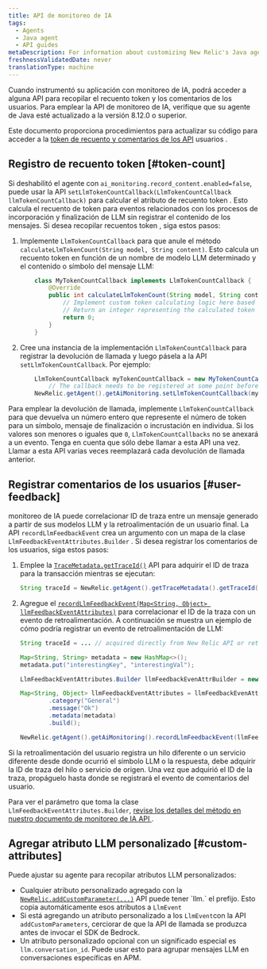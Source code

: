 ```yaml
---
title: API de monitoreo de IA
tags:
  - Agents
  - Java agent
  - API guides
metaDescription: For information about customizing New Relic's Java agent for AI monitoring.
freshnessValidatedDate: never
translationType: machine
---
```


Cuando instrumentó su aplicación con monitoreo de IA, podrá acceder a alguna API para recopilar el recuento token y los comentarios de los usuarios. Para emplear la API de monitoreo de IA, verifique que su agente de Java esté actualizado a la versión 8.12.0 o superior.

Este documento proporciona procedimientos para actualizar su código para acceder a la [token de recuento y comentarios de los API](https://newrelic.github.io/java-agent-api/javadoc/com/newrelic/api/agent/AiMonitoring.html#recordLlmFeedbackEvent) usuarios .

## Registro de recuento token [#token-count]

Si deshabilitó el agente con `ai_monitoring.record_content.enabled=false`, puede usar la API `setLlmTokenCountCallback(LlmTokenCountCallback llmTokenCountCallback)` para calcular el atributo de recuento token . Esto calcula el recuento de token para eventos relacionados con los procesos de incorporación y finalización de LLM sin registrar el contenido de los mensajes. Si desea recopilar recuentos token , siga estos pasos:

1. Implemente `LlmTokenCountCallback` para que anule el método `calculateLlmTokenCount(String model, String content)`. Esto calcula un recuento token en función de un nombre de modelo LLM determinado y el contenido o símbolo del mensaje LLM:

   ```java
       class MyTokenCountCallback implements LlmTokenCountCallback {
           @Override
           public int calculateLlmTokenCount(String model, String content) {
               // Implement custom token calculating logic here based on the LLM model and content.
               // Return an integer representing the calculated token count.
               return 0;
           }
       }
   ```

2. Cree una instancia de la implementación `LlmTokenCountCallback` para registrar la devolución de llamada y luego pásela a la API `setLlmTokenCountCallback`. Por ejemplo:

   ```java
       LlmTokenCountCallback myTokenCountCallback = new MyTokenCountCallback();
           // The callback needs to be registered at some point before invoking the LLM model
       NewRelic.getAgent().getAiMonitoring.setLlmTokenCountCallback(myTokenCountCallback);
   ```

Para emplear la devolución de llamada, implemente `LlmTokenCountCallback` para que devuelva un número entero que represente el número de token para un símbolo, mensaje de finalización o incrustación en individua. Si los valores son menores o iguales que `0`, `LlmTokenCountCallbacks` no se anexará a un evento. Tenga en cuenta que sólo debe llamar a esta API una vez. Llamar a esta API varias veces reemplazará cada devolución de llamada anterior.

## Registrar comentarios de los usuarios [#user-feedback]

monitoreo de IA puede correlacionar ID de traza entre un mensaje generado a partir de sus modelos LLM y la retroalimentación de un usuario final. La API `recordLlmFeedbackEvent` crea un argumento con un mapa de la clase `LlmFeedbackEventAttributes.Builder` . Si desea registrar los comentarios de los usuarios, siga estos pasos:

1. Emplee la [`TraceMetadata.getTraceId()`](https://newrelic.github.io/java-agent-api/javadoc/com/newrelic/api/agent/TraceMetadata.html#getTraceId) API para adquirir el ID de traza para la transacción mientras se ejecutan:

   ```java
   String traceId = NewRelic.getAgent().getTraceMetadata().getTraceId();
   ```

2. Agregue el [`recordLlmFeedbackEvent(Map<String, Object> llmFeedbackEventAttributes)`](https://newrelic.github.io/java-agent-api/javadoc/com/newrelic/api/agent/AiMonitoring.html#recordLlmFeedbackEvent) para correlacionar el ID de la traza con un evento de retroalimentación. A continuación se muestra un ejemplo de cómo podría registrar un evento de retroalimentación de LLM:

   ```java
   String traceId = ... // acquired directly from New Relic API or retrieved from some propagation mechanism

   Map<String, String> metadata = new HashMap<>();
   metadata.put("interestingKey", "interestingVal");

   LlmFeedbackEventAttributes.Builder llmFeedbackEvenAttrBuilder = new LlmFeedbackEventAttributes.Builder(traceId, ratingString);

   Map<String, Object> llmFeedbackEventAttributes = llmFeedbackEvenAttrBuilder
           .category("General")
           .message("Ok")
           .metadata(metadata)
           .build();

   NewRelic.getAgent().getAiMonitoring().recordLlmFeedbackEvent(llmFeedbackEventAttributes);
   ```

Si la retroalimentación del usuario registra un hilo diferente o un servicio diferente desde donde ocurrió el símbolo LLM o la respuesta, debe adquirir la ID de traza del hilo o servicio de origen. Una vez que adquirió el ID de la traza, propáguelo hasta donde se registrará el evento de comentarios del usuario.

Para ver el parámetro que toma la clase `LlmFeedbackEventAttributes.Builder`, [revise los detalles del método en nuestro documento de monitoreo de IA API ](https://newrelic.github.io/java-agent-api/javadoc/com/newrelic/api/agent/AiMonitoring.html#recordLlmFeedbackEvent).

## Agregar atributo LLM personalizado [#custom-attributes]

Puede ajustar su agente para recopilar atributos LLM personalizados:

* Cualquier atributo personalizado agregado con la [`NewRelic.addCustomParameter(...)`](https://newrelic.github.io/java-agent-api/javadoc/com/newrelic/api/agent/NewRelic.html#addCustomParameter(java.lang.String,boolean)) API puede tener `llm.` el prefijo. Esto copia automáticamente esos atributos a `LlmEvent`
* Si está agregando un atributo personalizado a los `LlmEvent`con la API `addCustomParameters`, cerciorar de que la API de llamada se produzca antes de invocar el SDK de Bedrock.
* Un atributo personalizado opcional con un significado especial es `llm.conversation_id`. Puede usar esto para agrupar mensajes LLM en conversaciones específicas en APM.
